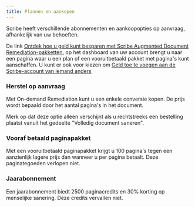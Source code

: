 ```yaml
---
title: Plannen en aankopen
---
```



Scribe heeft verschillende abonnementen en aankoopopties op aanvraag, afhankelijk van uw behoeften.

De link [Ontdek hoe u geld kunt besparen met Scribe Augmented Document Remediation-pakketten.](https://scribeit.io/signup/documents_upsell) op het dashboard van uw account brengt u naar een pagina waar u een plan of een vooruitbetaald pakket met pagina's kunt aanschaffen. U kunt er ook voor kiezen om [Geld toe te voegen aan de Scribe-account van iemand anders](https://scribeit.io/signup/account_credit?state=%7B%22return_to%22%3A%22%2F%22%7D)

### Herstel op aanvraag

Met On-demand Remediation kunt u een enkele conversie kopen. De prijs wordt bepaald door het aantal pagina's in het document.

Merk op dat deze optie alleen verschijnt als u rechtstreeks een bestelling plaatst vanuit het gedeelte "Volledig document saneren".

### Vooraf betaald paginapakket

Met een vooruitbetaald paginapakket krijgt u 100 pagina's tegen een aanzienlijk lagere prijs dan wanneer u per pagina betaalt. Deze paginategoeden verlopen niet.

### Jaarabonnement

Een jaarabonnement biedt 2500 paginacredits en 30% korting op menselijke sanering. Deze credits vervallen niet.

